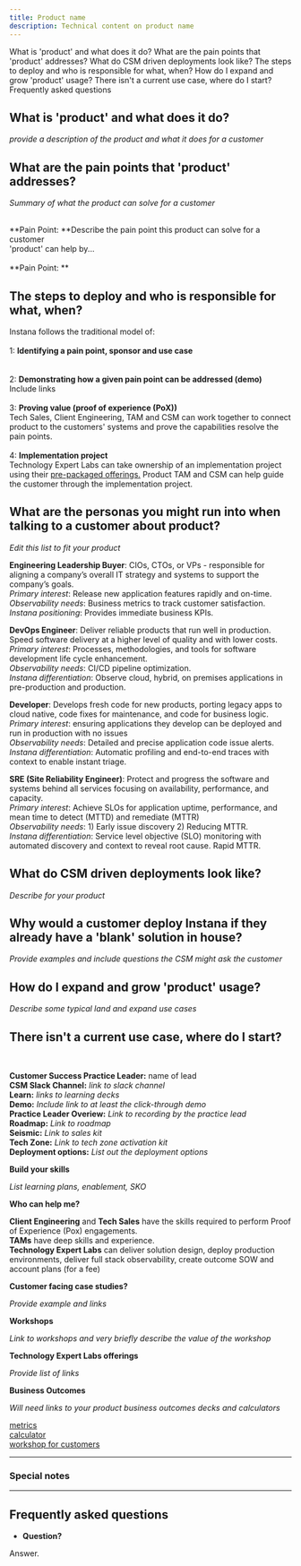 ```yaml
---
title: Product name
description: Technical content on product name
---
```


<AnchorLinks small>
<AnchorLink>What is 'product' and what does it do?</AnchorLink>
<AnchorLink>What are the pain points that 'product' addresses?</AnchorLink>
<AnchorLink>What do CSM driven deployments look like?</AnchorLink>
<AnchorLink>The steps to deploy and who is responsible for what, when?</AnchorLink>
<AnchorLink>How do I expand and grow 'product' usage?</AnchorLink>
<AnchorLink>There isn't a current use case, where do I start?</AnchorLink>
<AnchorLink>Frequently asked questions</AnchorLink>
</AnchorLinks>

<Row>
<Column colMd={7} colLg={7} noGutterMdLeft>

## What is 'product' and what does it do? <br/>
*provide a description of the product and what it does for a customer*

## What are the pain points that 'product' addresses?

*Summary of what the product can solve for a customer* <br/><br/>

**Pain Point: **Describe the pain point this product can solve for a customer <br/>
'product' can help by...<br/><br/>
**Pain Point: **


## The steps to deploy and who is responsible for what, when?

Instana follows the traditional model of: <br/><br/>
1: **Identifying a pain point, sponsor and use case**<br/>
<br/><br/>
2: **Demonstrating how a given pain point can be addressed (demo)**<br/>
Include links<br/><br/>
3: **Proving value (proof of experience (PoX))**<br/>
Tech Sales, Client Engineering, TAM and CSM can work together to connect product to the customers' systems and prove the capabilities resolve the pain points.<br/><br/>
4: **Implementation project**<br/>
Technology Expert Labs can take ownership of an implementation project using their <a href='https://soda.dal1a.ciocloud.nonprod.intranet.ibm.com/show/3618' target='_blank' rel='noreferrer noopener'>pre-packaged offerings.</a> Product TAM and CSM can help guide the customer through the implementation project.<br/>

## What are the personas you might run into when talking to a customer about product?

*Edit this list to fit your product*

**Engineering Leadership Buyer**: CIOs, CTOs, or VPs - responsible for aligning a company’s overall IT strategy and systems to support the company’s goals. <br/>
*Primary interest*: Release new application features rapidly and on-time.<br/>
*Observability needs*: Business metrics to track customer satisfaction.<br/>
*Instana positioning*: Provides immediate business KPIs.<br/>

**DevOps Engineer**: Deliver reliable products that run well in production. Speed software delivery at a higher level of quality and with lower costs.<br/>
*Primary interest*: Processes, methodologies, and tools for software development life cycle enhancement.<br/>
*Observability needs*: CI/CD pipeline optimization.<br/>
*Instana differentiation*: Observe cloud, hybrid, on premises applications in pre-production and production.<br/>

**Developer**: Develops fresh code for new products, porting legacy apps to cloud native, code fixes for maintenance, and code for business logic.<br/>
*Primary interest*: ensuring applications they develop can be deployed and run in production with no issues<br/>
*Observability needs*: Detailed and precise application code issue alerts.<br/>
*Instana differentiation*: Automatic profiling and end-to-end traces with context to enable instant triage.<br/>

**SRE (Site Reliability Engineer)**: Protect and progress the software and systems behind all services focusing on availability, performance, and capacity.<br/>
*Primary interest*: Achieve SLOs for application uptime, performance, and mean time to detect (MTTD) and remediate (MTTR)<br/>
*Observability needs*: 1) Early issue discovery 2) Reducing MTTR.<br/>
*Instana differentiation*: Service level objective (SLO) monitoring with automated discovery and context to reveal root cause. Rapid MTTR.<br/>

## What do CSM driven deployments look like?

*Describe for your product*

## Why would a customer deploy Instana if they already have a 'blank' solution in house?

*Provide examples and include questions the CSM might ask the customer*



## How do I expand and grow 'product' usage?

*Describe some typical land and expand use cases*




## There isn't a current use case, where do I start?



</Column>

<Column colMd={5} colLg={5} noGutterMdLeft>

<br/>

<Aside>

**Customer Success Practice Leader:** name of lead <br/>
**CSM Slack Channel:** *link to slack channel*<br/>
**Learn:** *links to learning decks*<br/>
**Demo:** *Include link to at least the click-through demo*<br/>
**Practice Leader Overiew:** *Link to recording by the practice lead*<br/>
**Roadmap:** *Link to roadmap*<br/>
**Seismic:** *Link to sales kit*<br/>
**Tech Zone:** *Link to tech zone activation kit*<br/>
**Deployment options:** *List out the deployment options*

</Aside>

<Aside>

**Build your skills**

*List learning plans, enablement, SKO*

</Aside>

<Aside>

**Who can help me?**

**Client Engineering** and **Tech Sales** have the skills required to perform Proof of Experience (Pox) engagements.<br/>
**TAMs** have deep skills and experience.<br/>
**Technology Expert Labs** can deliver solution design, deploy production environments, deliver full stack observability, create outcome SOW and account plans (for a fee)

</Aside>

<Aside>

**Customer facing case studies?**

*Provide example and links*

</Aside>

<Aside>

**Workshops**

*Link to workshops and very briefly describe the value of the workshop*

</Aside>


<Aside>

**Technology Expert Labs offerings**

*Provide list of links*


</Aside>

<Aside>

**Business Outcomes**

*Will need links to your product business outcomes decks and calculators*

<a href='https://ibm.box.com/s/xlavfdh0felhthgq7qvk8x8ggvllz9vl' target='_blank' rel='noreferrer noopener'>  metrics</a><br/>
<a href='https://ibm.box.com/s/mpxgi4an5x8e112og4tgjmzcs6plzj99' target='_blank' rel='noreferrer noopener'> calculator</a><br/>
<a href='https://ibm.box.com/s/qfe65tsut7uoat8vm7x8n7kvwhdq8av0' target='_blank' rel='noreferrer noopener'> workshop for customers</a>


</Aside>

</Column>

</Row>

<Row>

<Column>

_____________________________


### Special notes



_____________________________

## Frequently asked questions

* **Question?**

Answer.



</Column>
</Row>
